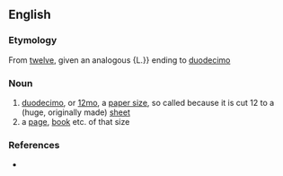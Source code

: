 ==English==

===Etymology===
From [[twelve]], given an analogous {L.}} ending to [[duodecimo]]

===Noun===
{{en-noun}}

# [[duodecimo]], or [[12mo]], a [[paper size]], so called because it is cut 12 to a (huge, originally made) [[sheet]]
# a [[page]], [[book]] etc. of that size

===References===
* {{R:Websters}}